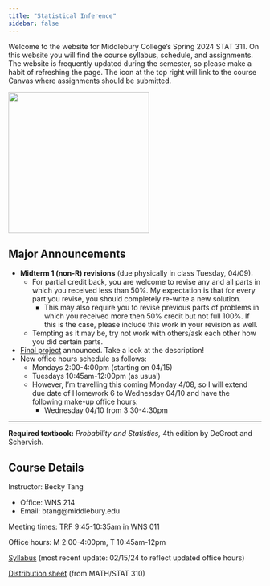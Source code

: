 ```yaml
---
title: "Statistical Inference"
sidebar: false
---
```


Welcome to the website for Middlebury College's Spring 2024 STAT 311. On this website you will find the course syllabus, schedule, and assignments. The website is frequently updated during the semester, so please make a habit of refreshing the page. The icon at the top right will link to the course Canvas where assignments should be submitted.

![](img/chi2.png){fig-align="center" width="280"}

## Major Announcements

-   **Midterm 1 (non-R) revisions** (due physically in class Tuesday, 04/09):
    -   For partial credit back, you are welcome to revise any and all parts in which you received less than 50%. My expectation is that for every part you revise, you should completely re-write a new solution.
        -   This may also require you to revise previous parts of problems in which you received more then 50% credit but not full 100%. If this is the case, please include this work in your revision as well.
    -   Tempting as it may be, try not work with others/ask each other how you did certain parts.
-   [Final project](project.qmd) announced. Take a look at the description!
-   New office hours schedule as follows:
    -   Mondays 2:00-4:00pm (starting on 04/15)
    -   Tuesdays 10:45am-12:00pm (as usual)
    -   However, I'm travelling this coming Monday 4/08, so I will extend due date of Homework 6 to Wednesday 04/10 and have the following make-up office hours:
        -   Wednesday 04/10 from 3:30-4:30pm

------------------------------------------------------------------------

**Required textbook:** *Probability and Statistics,* 4th edition by DeGroot and Schervish.

## Course Details

Instructor: Becky Tang

-   Office: WNS 214
-   Email: btang\@middlebury.edu

Meeting times: TRF 9:45-10:35am in WNS 011

Office hours: M 2:00-4:00pm, T 10:45am-12pm

[Syllabus](Stat311_Syllabus.pdf) (most recent update: 02/15/24 to reflect updated office hours)

[Distribution sheet](weeks/files/distributions_310.pdf) (from MATH/STAT 310)

## 
